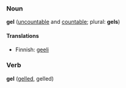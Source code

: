 ===Noun===
'''gel''' ([[uncountable]] and [[countable]]; plural: '''gels''')

====Translations====
*Finnish: [[geeli]]

===Verb===
'''gel''' ([[gelled]], gelled)